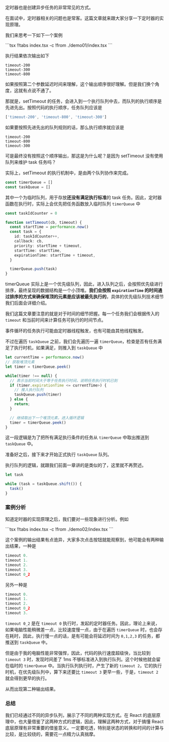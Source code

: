 

定时器也是创建异步任务的非常常见的方式。

在面试中，定时器相关的问题也是常客。这篇文章就来跟大家分享一下定时器的实现原理。

我们来思考一下如下一个案例

<Demo01 />
<CodeTabs>
```tsx !!tabs index.tsx -c
!from ./demo01/index.tsx
```
</CodeTabs>

执行结果依次输出如下

```
timeout-200
timeout-300
timeout-800
```

如果按照第二个参数延迟时间来理解，这个输出顺序很好理解。但是我们换个角度，这就有点说不通了。

那就是，setTimeout 的任务，会进入到一个执行队列中去，而队列的执行顺序是先进先出。按照代码的执行顺序，任务队列应该是

```ts
['timeout-200', 'timeout-800', 'timeout-300']
```

如果要按照先进先出的队列规则的话，那么执行顺序就应该是

```
timeout-200
timeout-800
timeout-300
```

可是最终没有按照这个顺序输出，那这是为什么呢？是因为 setTimeout 没有使用队列来维护 task 任务吗？

实际上，setTimeout 的执行机制中，是由两个队列协作来完成。

```ts
const timerQueue = []
const taskQueue = []
```

其中一个为临时队列，用于存放**还没有满足执行标准**的 task 任务。因此，定时器函数在执行时，实际上会优先把任务函数放入临时队列 `timerQueue` 中

```ts
const taskIdCounter = 0

function setTimeout(cb, timeout) {
  const startTime = performance.now()
  const task = {
    id: taskIdCounter++,
    callback: cb,
    priority: startTime + timeout,
    startTime: startTime,
    expirationTime: startTime + timeout,
  }

  timerQueue.push(task)
}
```

timerQueue 实际上是一个优先级队列，因此，进入队列之后，会按照优先级进行排序，最终呈现的数据结构是一个小顶堆。**我们会按照 `expirationTime` 的时间通过排序的方式来确保堆顶的元素是应该被最先执行的**，具体的优先级队列技术细节我们后面会详细介绍。

我们这篇文章要注意的就是对于时间的细节把握。每一个任务我们会根据传入的 `timeout` 和当前时间来计算任务可执行的时间节点。

事件循环的任务执行可能由定时器线程触发，也有可能由其他线程触发。

不过在遍历 `taskQueue` 之前，我们会先遍历一遍 `timerQueue`，检查是否有任务满足了执行时机，如果满足，则推入到 `taskQueue` 中


```ts
let currentTime = performance.now()
// 获取堆顶元素
let timer = timerQueue.peek()

while(timer !== null) {
  // 表示当前时间大于等于任务执行时间，说明任务执行时机已到
  if (timer.expirationTime <= currentTime>) {
    // 推入执行队列
    taskQueue.push(timer)
  } else {
    return;
  }

  // 继续取出下一个堆顶元素，进入循环逻辑
  timer = timerQueue.peek()
}
```

这一段逻辑是为了把所有满足执行条件的任务从 `timerQueue` 中取出推送到 `taskQueue` 中。

准备好之后，接下来才开始正式执行 `taskQueue` 队列。

执行队列的逻辑，就跟我们前面一章讲的是类似的了，这里就不再赘述。

```ts
let task

while (task = taskQueue.shift()) {
  task()
}
```

### 案例分析

知道定时器的实现原理之后，我们要对一些现象进行分析。例如

<Demo02 />
<CodeTabs>
```tsx !!tabs index.tsx -c
!from ./demo02/index.tsx
```
</CodeTabs>

这个案例的输出结果有点诡异，大家多次点击按钮就能观察到，他可能会有两种输出结果，一种是

```ts
timeout 0.
timeout 1.
timeout 2.
timeout 3.
timeout 0_2
```

另外一种是

```ts
timeout 0.
timeout 1.
timeout 2.
timeout 0_2
timeout 3.
```

`timeout 0_2` 是在 `timeout 0` 执行时，发起的定时器任务。因此，理论上来说，如果电脑性能稍微差一点，比较速度慢一点，由于在遍历 `timerQueue` 时，也会存在耗时，因此，执行慢一点的话，是有可能会将延迟时间为 `0,1,2,3` 的任务，都推送到 `taskQueue` 中。


但是由于我的电脑性能非常强悍，因此，代码的执行速度超级快，当比较到 `timeout 3` 时，发现时间差了 1ms 不够标准进入到执行队列。这个时候他就会留在临时的 `timerQueue` 中。当执行队列执行时，产生了新的 `timeout 2`，它的执行时机，在优先级队列中，算下来还要比 `timeout 3` 更早一些，于是，`timeout 2` 就会得到更早的执行。

从而出现第二种输出结果。

### 总结

我们已经通过不同的异步队列，展示了不同的两种实现方式。在 React 的底层原理中，也大量借鉴了这两种方式的逻辑，因此，理解这两种方式，对于搞懂 React 底层原理有非常重要的借鉴意义。一定要吃透，特别是状态的转换和时间的计算与比较，是比较绕的，需要花一点精力认真揣摩。